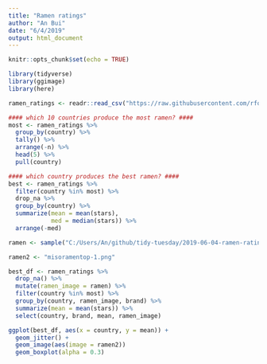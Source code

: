 ```yaml
---
title: "Ramen ratings"
author: "An Bui"
date: "6/4/2019"
output: html_document
---
```


```r
knitr::opts_chunk$set(echo = TRUE)
```

```r
library(tidyverse)
library(ggimage)
library(here)
```

```r
ramen_ratings <- readr::read_csv("https://raw.githubusercontent.com/rfordatascience/tidytuesday/master/data/2019/2019-06-04/ramen_ratings.csv")
```

```r
#### which 10 countries produce the most ramen? ####
most <- ramen_ratings %>% 
  group_by(country) %>% 
  tally() %>% 
  arrange(-n) %>% 
  head(5) %>% 
  pull(country)

#### which country produces the best ramen? ####
best <- ramen_ratings %>% 
  filter(country %in% most) %>% 
  drop_na %>% 
  group_by(country) %>% 
  summarize(mean = mean(stars),
            med = median(stars)) %>% 
  arrange(-med)

ramen <- sample("C:/Users/An/github/tidy-tuesday/2019-06-04-ramen-ratings/misoramentop-1.png", size = 3163, replace = TRUE)

ramen2 <- "misoramentop-1.png"

best_df <- ramen_ratings %>% 
  drop_na() %>% 
  mutate(ramen_image = ramen) %>% 
  filter(country %in% most) %>% 
  group_by(country, ramen_image, brand) %>% 
  summarize(mean = mean(stars)) %>% 
  select(country, brand, mean, ramen_image)
```

```r
ggplot(best_df, aes(x = country, y = mean)) +
  geom_jitter() + 
  geom_image(aes(image = ramen2))
  geom_boxplot(alpha = 0.3)
```


